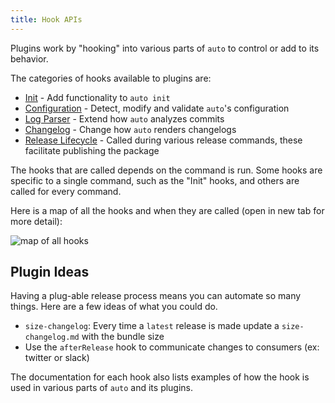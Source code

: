 ```yaml
---
title: Hook APIs
---
```


Plugins work by "hooking" into various parts of `auto` to control or add to its behavior.

The categories of hooks available to plugins are:

- [Init](./init-hooks) - Add functionality to `auto init`
- [Configuration](./configuration-hooks) - Detect, modify and validate `auto`'s configuration
- [Log Parser](./log-parse-hooks) - Extend how `auto` analyzes commits
- [Changelog](./changelog-hooks) - Change how `auto` renders changelogs
- [Release Lifecycle](./release-lifecycle-hooks) - Called during various release commands, these facilitate publishing the package

The hooks that are called depends on the command is run.
Some hooks are specific to a single command, such as the "Init" hooks, and others are called for every command.

Here is a map of all the hooks and when they are called (open in new tab for more detail):

![map of all hooks](/hook-overview.png)

## Plugin Ideas

Having a plug-able release process means you can automate so many things.
Here are a few ideas of what you could do.

- `size-changelog`: Every time a `latest` release is made update a `size-changelog.md` with the bundle size
- Use the `afterRelease` hook to communicate changes to consumers (ex: twitter or slack)

The documentation for each hook also lists examples of how the hook is used in various parts of `auto` and its plugins.
